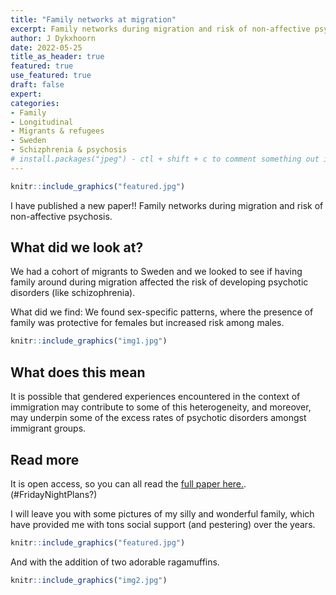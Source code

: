 ```yaml
---
title: "Family networks at migration"
excerpt: Family networks during migration and risk of non-affective psychosis. 
author: J Dykxhoorn
date: 2022-05-25
title_as_header: true
featured: true
use_featured: true
draft: false
expert: 
categories: 
- Family 
- Longitudinal
- Migrants & refugees
- Sweden
- Schizphrenia & psychosis
# install.packages("jpeg") - ctl + shift + c to comment something out inside of the ``` r sections
---
```


```r
knitr::include_graphics("featured.jpg")
```

I have published a new paper!! Family networks during migration and risk of non-affective psychosis.

## What did we look at?

We had a cohort of migrants to Sweden and we looked to see if having family around during migration affected the risk of developing psychotic disorders (like schizophrenia).

What did we find: We found sex-specific patterns, where the presence of family was protective for females but increased risk among males.

```r
knitr::include_graphics("img1.jpg")
```

## What does this mean

It is possible that gendered experiences encountered in the context of immigration may contribute to some of this heterogeneity, and moreover, may underpin some of the excess rates of psychotic disorders amongst immigrant groups.

## Read more

It is open access, so you can all read the [full paper here.](https://www.sciencedirect.com/science/article/pii/S0920996419300477#f0010). (#FridayNightPlans?)

I will leave you with some pictures of my silly and wonderful family, which have provided me with tons social support (and pestering) over the years.

```r
knitr::include_graphics("featured.jpg")
```

And with the addition of two adorable ragamuffins.

```r
knitr::include_graphics("img2.jpg")
```
